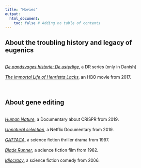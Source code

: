 ```yaml
---
title: "Movies"
output:
  html_document:
    toc: false # Adding no table of contents
---
```

## About the troubling history and legacy of eugenics 
<br>
<a href="https://www.dr.dk/drtv/episode/de-aandssvages-historie_-de-ustyrlige_113803" target="_blank" rel="noopener noreferrer" title="De aandsvages historie: De ustyrlige">_De aandsvages historie: De ustyrlige_</a>, a DR series (only in Danish)
<br><br>
<a href="https://www.imdb.com/title/tt5686132/" target="_blank" rel="noopener noreferrer" title="The Immortal Life of Henrietta Lacks">_The Immortal Life of Henrietta Lacks_</a>, an HBO movie from 2017.
<br><br><br>

## About gene editing 
<br>
<a href="https://www.imdb.com/title/tt9612680/" target="_blank" rel="noopener noreferrer" title="Human Nature">_Human Nature_</a>, a Documentary about CRISPR from 2019.
<br><br>
<a href="https://www.netflix.com/dk-en/title/80208910" target="_blank" rel="noopener noreferrer" title="Netflix's Unnatural selection">_Unnatural selection_</a>, a Netflix Documentary from 2019.
<br><br>
<a href="https://www.imdb.com/title/tt0119177/" target="_blank" rel="noopener noreferrer" title="GATTACA">_GATTACA_</a>, a science fiction thriller drama from 1997.
<br><br>
<a href="https://www.imdb.com/title/tt0083658/" target="_blank" rel="noopener noreferrer" title="Blade Runner">_Blade Runner_</a>, a science fiction film from 1982.
<br><br>
<a href="https://www.imdb.com/title/tt0387808/" target="_blank" rel="noopener noreferrer" title="Idiocracy">_Idiocracy_</a>, a science fiction comedy from 2006.
<br><br><br>